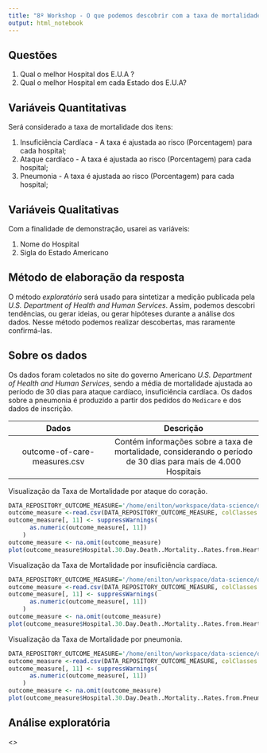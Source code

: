```yaml
---
title: "8º Workshop - O que podemos descobrir com a taxa de mortalidade nos Hospitais americanos?"
output: html_notebook
---
```


## Questões

1. Qual o melhor Hospital dos E.U.A ?
2. Qual o melhor Hospital em cada Estado dos E.U.A?

## Variáveis Quantitativas

Será considerado a taxa de mortalidade dos itens:

1. Insuficiência Cardíaca - A taxa é ajustada ao risco (Porcentagem) para cada hospital;
2. Ataque cardíaco -  A taxa é ajustada ao risco (Porcentagem) para cada hospital;
3. Pneumonia - A taxa é ajustada ao risco (Porcentagem) para cada hospital;

## Variáveis Qualitativas

Com a finalidade de demonstração, usarei as variáveis:

1. Nome do Hospital
2. Sigla do Estado Americano

## Método de elaboração da resposta

O método *exploratório* será usado para sintetizar a medição publicada pela *U.S. Department of Health and Human Services*. Assim, podemos descobri tendências, ou gerar ideias, ou gerar hipóteses durante a análise dos dados. Nesse método podemos realizar descobertas, mas raramente confirmá-las.



## Sobre os dados

Os dados foram coletados no site do governo Americano *U.S. Department of Health and Human Services*, sendo a média de mortalidade ajustada ao período de 30 dias para ataque cardíaco, insuficiência cardíaca. Os dados sobre a pneumonia é produzido a partir dos pedidos do `Medicare` e dos dados de inscrição.

| Dados | Descrição |
|:--------------------:|:-------------------------------:|
|outcome-of-care-measures.csv| Contém informações sobre a taxa de mortalidade, considerando o período de 30 dias para mais de 4.000 Hospitais |

Visualização da Taxa de Mortalidade por ataque do coração.

```r
DATA_REPOSITORY_OUTCOME_MEASURE='/home/enilton/workspace/data-science/datasets/hospital_quality/outcome-of-care-measures.csv'
outcome_measure <-read.csv(DATA_REPOSITORY_OUTCOME_MEASURE, colClasses = 'character')
outcome_measure[, 11] <- suppressWarnings(
      as.numeric(outcome_measure[, 11])
    )
outcome_measure <- na.omit(outcome_measure)
plot(outcome_measure$Hospital.30.Day.Death..Mortality..Rates.from.Heart.Attack, ylab = 'Taxa de Mortalidade', xlab = 'Quantidade de medições')
```

Visualização da Taxa de Mortalidade por insuficiência cardíaca.

```r
DATA_REPOSITORY_OUTCOME_MEASURE='/home/enilton/workspace/data-science/datasets/hospital_quality/outcome-of-care-measures.csv'
outcome_measure <-read.csv(DATA_REPOSITORY_OUTCOME_MEASURE, colClasses = 'character')
outcome_measure[, 11] <- suppressWarnings(
      as.numeric(outcome_measure[, 11])
    )
outcome_measure <- na.omit(outcome_measure)
plot(outcome_measure$Hospital.30.Day.Death..Mortality..Rates.from.Heart.Failure, ylab = 'Taxa de Mortalidade', xlab = 'Quantidade de medições')
```

Visualização da Taxa de Mortalidade por pneumonia.

```r
DATA_REPOSITORY_OUTCOME_MEASURE='/home/enilton/workspace/data-science/datasets/hospital_quality/outcome-of-care-measures.csv'
outcome_measure <-read.csv(DATA_REPOSITORY_OUTCOME_MEASURE, colClasses = 'character')
outcome_measure[, 11] <- suppressWarnings(
      as.numeric(outcome_measure[, 11])
    )
outcome_measure <- na.omit(outcome_measure)
plot(outcome_measure$Hospital.30.Day.Death..Mortality..Rates.from.Pneumonia, ylab = 'Taxa de Mortalidade', xlab = 'Quantidade de medições')
```

## Análise exploratória

<<Em construção>>


